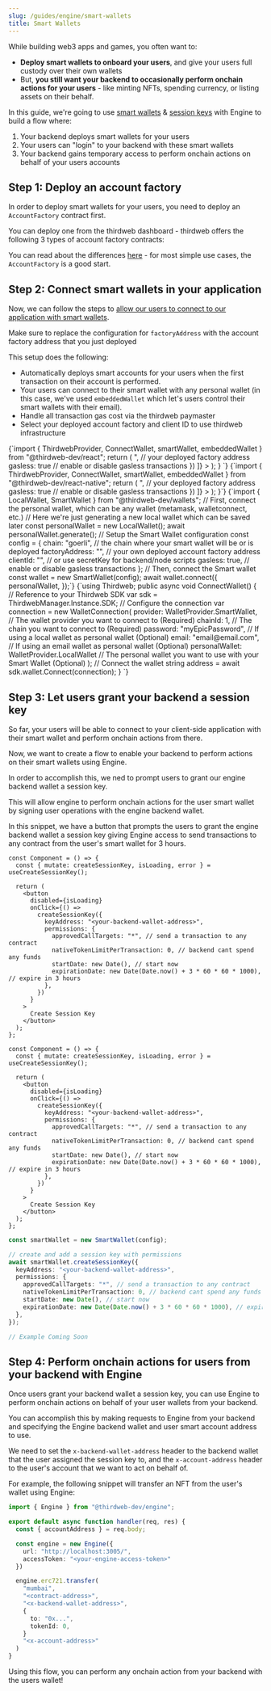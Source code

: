 ```yaml
---
slug: /guides/engine/smart-wallets
title: Smart Wallets
---
```



While building web3 apps and games, you often want to:

- **Deploy smart wallets to onboard your users**, and give your users full custody over their own wallets
- But, **you still want your backend to occasionally perform onchain actions for your users** - like minting NFTs, spending currency, or listing assets on their behalf.

In this guide, we're going to use [smart wallets](https://portal.thirdweb.com/smart-wallet) & [session keys](https://portal.thirdweb.com/smart-wallet/permissions) with Engine to build a flow where:

1. Your backend deploys smart wallets for your users
2. Your users can "login" to your backend with these smart wallets
3. Your backend gains temporary access to perform onchain actions on behalf of your users accounts

## Step 1: Deploy an account factory

In order to deploy smart wallets for your users, you need to deploy an `AccountFactory` contract first.

You can deploy one from the thirdweb dashboard - thirdweb offers the following 3 types of account factory contracts:

<div className="row" style={{ marginBottom: 12, padding: 8, paddingTop: 0 }}>
  <div className="col col--4" style={{ padding: 8 }}>
    <QuickstartCard
      name="Account Factory"
      link="https://thirdweb.com/thirdweb.eth/AccountFactory"
      image="/assets/wallets/smart-wallet.svg"
    />
  </div>
  <div className="col col--4" style={{ padding: 8 }}>
    <QuickstartCard
      name="Managed Account Factory"
      link="https://thirdweb.com/thirdweb.eth/ManagedAccountFactory"
      image="/assets/wallets/smart-wallet.svg"
    />
  </div>
  <div className="col col--4" style={{ padding: 8 }}>
    <QuickstartCard
      name="Dynamic Account Factory"
      link="https://thirdweb.com/thirdweb.eth/DynamicAccountFactory"
      image="/assets/wallets/smart-wallet.svg"
    />
  </div>
</div>

You can read about the differences [here](https://portal.thirdweb.com/smart-wallet/how-it-works#smart-wallet-factories) - for most simple use cases, the `AccountFactory` is a good start.

## Step 2: Connect smart wallets in your application

Now, we can follow the steps to [allow our users to connect to our application with smart wallets](https://portal.thirdweb.com/smart-wallet/getting%20started#3-connect-smart-wallets-in-your-application).

Make sure to replace the configuration for `factoryAddress` with the account factory address that you just deployed

This setup does the following:

- Automatically deploys smart accounts for your users when the first transaction on their account is performed.
- Your users can connect to their smart wallet with any personal wallet (in this case, we've used `embeddedWallet` which let's users control their smart wallets with their email).
- Handle all transaction gas cost via the thirdweb paymaster
- Select your deployed account factory and client ID to use thirdweb infrastructure

<Tabs>
  <TabItem value="react" label="React" default>
    <CodeBlock language="tsx">
    {`import { ThirdwebProvider, ConnectWallet, smartWallet, embeddedWallet } from "@thirdweb-dev/react";
return (
    <ThirdwebProvider
      clientId="<your-thirdweb-client-id>"
      activeChain="goerli"
      supportedWallets={[
        smartWallet(
          embeddedWallet(),
          { 
            factoryAddress: "<your-account-factory-address>", // your deployed factory address
            gasless: true // enable or disable gasless transactions
        })
      ]}
    >
      <ConnectWallet />
    </ThirdwebProvider>
  );
}
`}
</CodeBlock>
  </TabItem>
  <TabItem value="react-native" label="React Native">
    <CodeBlock language="tsx">
    {`import { ThirdwebProvider, ConnectWallet, smartWallet, embeddedWallet } from "@thirdweb-dev/react-native";
return (
    <ThirdwebProvider
      clientId="<your-thirdweb-client-id>"
      activeChain="goerli"
      supportedWallets={[
        smartWallet(
          embeddedWallet(),
          { 
            factoryAddress: "<your-account-factory-address>", // your deployed factory address
            gasless: true // enable or disable gasless transactions
        })
      ]}
    >
      <ConnectWallet />
    </ThirdwebProvider>
  );
}`}
    </CodeBlock>
  </TabItem>
  <TabItem value="TypeScript" label="TypeScript">
    <CodeBlock language="typescript">
    {`import { LocalWallet, SmartWallet } from "@thirdweb-dev/wallets";
// First, connect the personal wallet, which can be any wallet (metamask, walletconnect, etc.)
// Here we're just generating a new local wallet which can be saved later
const personalWallet = new LocalWallet();
await personalWallet.generate();
// Setup the Smart Wallet configuration
const config = {
  chain: "goerli", // the chain where your smart wallet will be or is deployed
  factoryAddress: "<your-account-factory-address>", // your own deployed account factory address
  clientId: "<your-thirdweb-client-id>", // or use secretKey for backend/node scripts
  gasless: true, // enable or disable gasless transactions
};
// Then, connect the Smart wallet
const wallet = new SmartWallet(config);
  await wallet.connect({
  personalWallet,
});`}

</CodeBlock>
  </TabItem>
  <TabItem value="unity" label="Unity">
    <CodeBlock language="csharp">
    {`using Thirdweb;
public async void ConnectWallet()
{
    // Reference to your Thirdweb SDK
    var sdk = ThirdwebManager.Instance.SDK;
    // Configure the connection
    var connection = new WalletConnection(
      provider: WalletProvider.SmartWallet,        // The wallet provider you want to connect to (Required)
      chainId: 1,                                  // The chain you want to connect to (Required)
      password: "myEpicPassword",                  // If using a local wallet as personal wallet (Optional)
      email: "email@email.com",                    // If using an email wallet as personal wallet (Optional)
      personalWallet: WalletProvider.LocalWallet   // The personal wallet you want to use with your Smart Wallet (Optional)
    );
    // Connect the wallet
    string address = await sdk.wallet.Connect(connection);
}
    `}
    </CodeBlock>
  </TabItem>
</Tabs>

## Step 3: Let users grant your backend a session key

So far, your users will be able to connect to your client-side application with their smart wallet and perform onchain actions from there.

Now, we want to create a flow to enable your backend to perform actions on their smart wallets using Engine.

In order to accomplish this, we ned to prompt users to grant our engine backend wallet a session key.

This will allow engine to perform onchain actions for the user smart wallet by signing user operations with the engine backend wallet.

In this snippet, we have a button that prompts the users to grant the engine backend wallet a session key giving Engine access to send transactions to any contract from the user's smart wallet for 3 hours.

<Tabs>
  <TabItem value="react" label="React" default>
<div>

```tsx
const Component = () => {
  const { mutate: createSessionKey, isLoading, error } = useCreateSessionKey();

  return (
    <button
      disabled={isLoading}
      onClick={() =>
        createSessionKey({
          keyAddress: "<your-backend-wallet-address>",
          permissions: {
            approvedCallTargets: "*", // send a transaction to any contract
            nativeTokenLimitPerTransaction: 0, // backend cant spend any funds
            startDate: new Date(), // start now
            expirationDate: new Date(Date.now() + 3 * 60 * 60 * 1000), // expire in 3 hours
          },
        })
      }
    >
      Create Session Key
    </button>
  );
};
```

</div>
  </TabItem>
<TabItem value="react-native" label="React Native" default>
<div>

```tsx
const Component = () => {
  const { mutate: createSessionKey, isLoading, error } = useCreateSessionKey();

  return (
    <button
      disabled={isLoading}
      onClick={() =>
        createSessionKey({
          keyAddress: "<your-backend-wallet-address>",
          permissions: {
            approvedCallTargets: "*", // send a transaction to any contract
            nativeTokenLimitPerTransaction: 0, // backend cant spend any funds
            startDate: new Date(), // start now
            expirationDate: new Date(Date.now() + 3 * 60 * 60 * 1000), // expire in 3 hours
          },
        })
      }
    >
      Create Session Key
    </button>
  );
};
```

</div>
  </TabItem>
<TabItem value="TypeScript" label="TypeScript" default>
  <div>

```typescript
const smartWallet = new SmartWallet(config);

// create and add a session key with permissions
await smartWallet.createSessionKey({
  keyAddress: "<your-backend-wallet-address>",
  permissions: {
    approvedCallTargets: "*", // send a transaction to any contract
    nativeTokenLimitPerTransaction: 0, // backend cant spend any funds
    startDate: new Date(), // start now
    expirationDate: new Date(Date.now() + 3 * 60 * 60 * 1000), // expire in 3 hours
  },
});
```

  </div>
</TabItem>
<TabItem value="unity" label="Unity">
  <div>

```csharp
// Example Coming Soon
```

  </div>
</TabItem>
</Tabs>

## Step 4: Perform onchain actions for users from your backend with Engine

Once users grant your backend wallet a session key, you can use Engine to perform onchain actions on behalf of your user wallets from your backend.

You can accomplish this by making requests to Engine from your backend and specifying the Engine backend wallet and user smart account address to use.

We need to set the `x-backend-wallet-address` header to the backend wallet that the user assigned the session key to, and the `x-account-address` header to the user's account that we want to act on behalf of.

For example, the following snippet will transfer an NFT from the user's wallet using Engine:

```typescript
import { Engine } from "@thirdweb-dev/engine";

export default async function handler(req, res) {
  const { accountAddress } = req.body;

  const engine = new Engine({
    url: "http://localhost:3005/",
    accessToken: "<your-engine-access-token>"
  })

  engine.erc721.transfer(
    "mumbai",
    "<contract-address>",
    "<x-backend-wallet-address>",
    {
      to: "0x...",
      tokenId: 0,
    }
    "<x-account-address>"
  )
}
```

Using this flow, you can perform any onchain action from your backend with the users wallet!

